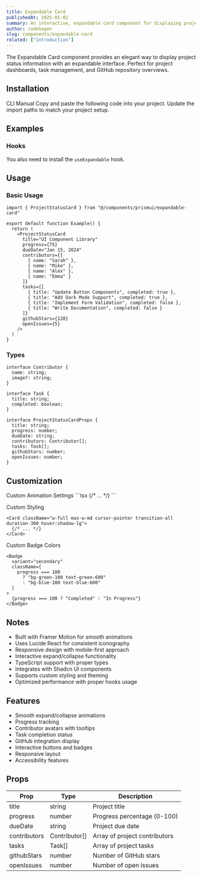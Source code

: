 ```yaml
---
title: Expandable Card
publishedAt: 2025-01-02
summary: An interactive, expandable card component for displaying project status and details with smooth animations.
author: codehagen
slug: components/expandable-card
related: ["introduction"]
---
```


<ComponentPreview name="expandable-card-basic" v0="expandable-card-template" />

<Note variant="info">
  The Expandable Card component provides an elegant way to display project status information with an expandable interface. Perfect for project dashboards, task management, and GitHub repository overviews.
</Note>

## Installation

<Tabs defaultValue="cli">
  <TabsList>
    <TabsTrigger value="cli">CLI</TabsTrigger>
    <TabsTrigger value="manual">Manual</TabsTrigger>
  </TabsList>
  <TabsContent value="cli">
    <ComponentSource name="expandable-card" isCli />
  </TabsContent>
  <TabsContent value="manual">
    <Steps>
      <Step>Copy and paste the following code into your project.</Step>
      <ComponentSource name="expandable-card" />
      <Step>Update the import paths to match your project setup.</Step>
    </Steps>
  </TabsContent>
</Tabs>

## Examples

<ComponentPreview name="expandable-card-demo" />

### Hooks
You also need to install the `useExpandable` hook.

<ComponentSource name="use-expandable" />

## Usage

### Basic Usage

```tsx
import { ProjectStatusCard } from "@/components/prismui/expandable-card"

export default function Example() {
  return (
    <ProjectStatusCard
      title="UI Component Library"
      progress={75}
      dueDate="Jan 15, 2024"
      contributors={[
        { name: "Sarah" },
        { name: "Mike" },
        { name: "Alex" },
        { name: "Emma" }
      ]}
      tasks={[
        { title: "Update Button Components", completed: true },
        { title: "Add Dark Mode Support", completed: true },
        { title: "Implement Form Validation", completed: false },
        { title: "Write Documentation", completed: false }
      ]}
      githubStars={128}
      openIssues={5}
    />
  )
}
```

### Types

```tsx
interface Contributor {
  name: string;
  image?: string;
}

interface Task {
  title: string;
  completed: boolean;
}

interface ProjectStatusCardProps {
  title: string;
  progress: number;
  dueDate: string;
  contributors: Contributor[];
  tasks: Task[];
  githubStars: number;
  openIssues: number;
}
```

## Customization

<Steps>
  <Step>Custom Animation Settings</Step>
  ```tsx
  <motion.div
    style={{ height: animatedHeight }}
    transition={{ 
      type: "spring", 
      stiffness: 300, 
      damping: 30 
    }}
  >
    {/* ... */}
  </motion.div>
  ```

  <Step>Custom Styling</Step>
  ```tsx
  <Card className="w-full max-w-md cursor-pointer transition-all duration-300 hover:shadow-lg">
    {/* ... */}
  </Card>
  ```

  <Step>Custom Badge Colors</Step>
  ```tsx
  <Badge
    variant="secondary"
    className={
      progress === 100
        ? "bg-green-100 text-green-600"
        : "bg-blue-100 text-blue-600"
    }
  >
    {progress === 100 ? "Completed" : "In Progress"}
  </Badge>
  ```
</Steps>

## Notes

- Built with Framer Motion for smooth animations
- Uses Lucide React for consistent iconography
- Responsive design with mobile-first approach
- Interactive expand/collapse functionality
- TypeScript support with proper types
- Integrates with Shadcn UI components
- Supports custom styling and theming
- Optimized performance with proper hooks usage

## Features

- Smooth expand/collapse animations
- Progress tracking
- Contributor avatars with tooltips
- Task completion status
- GitHub integration display
- Interactive buttons and badges
- Responsive layout
- Accessibility features

## Props

| Prop | Type | Description |
| --- | --- | --- |
| title | string | Project title |
| progress | number | Progress percentage (0-100) |
| dueDate | string | Project due date |
| contributors | Contributor[] | Array of project contributors |
| tasks | Task[] | Array of project tasks |
| githubStars | number | Number of GitHub stars |
| openIssues | number | Number of open issues |
 